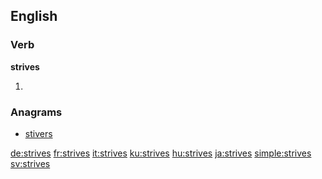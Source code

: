 ==English==

===Verb===
'''strives'''

# {{en-third-person singular of|strive}}

===Anagrams===
* [[stivers#English|stivers]]

[[de:strives]]
[[fr:strives]]
[[it:strives]]
[[ku:strives]]
[[hu:strives]]
[[ja:strives]]
[[simple:strives]]
[[sv:strives]]